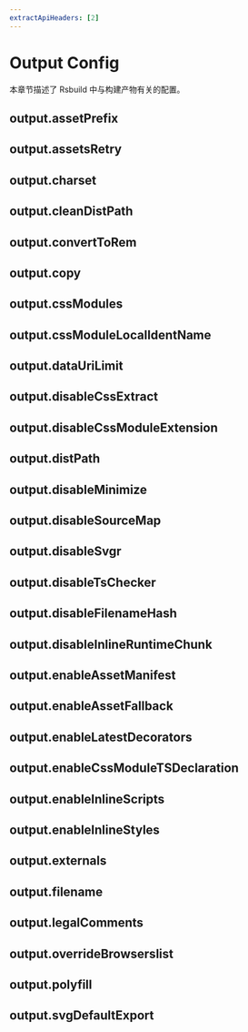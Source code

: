 ```yaml
---
extractApiHeaders: [2]
---
```


# Output Config

本章节描述了 Rsbuild 中与构建产物有关的配置。

## output.assetPrefix


<AssetPrefix />

## output.assetsRetry


<AssetsRetry />

## output.charset


<Charset />

## output.cleanDistPath


<CleanDistPath />

## output.convertToRem


<ConvertToRem />

## output.copy


<Copy />

## output.cssModules


<CssModules />

## output.cssModuleLocalIdentName


<CssModuleLocalIdentName />

## output.dataUriLimit


<DataUriLimit />

## output.disableCssExtract


<DisableCssExtract />

## output.disableCssModuleExtension


<DisableCssModuleExtension />

## output.distPath


<DistPath />

## output.disableMinimize


<DisableMinimize />

## output.disableSourceMap


<DisableSourceMap />

## output.disableSvgr


<DisableSvgr />

## output.disableTsChecker


<DisableTsChecker />

## output.disableFilenameHash


<DisableFilenameHash />

## output.disableInlineRuntimeChunk


<DisableInlineRuntimeChunk />

## output.enableAssetManifest


<EnableAssetManifest />

## output.enableAssetFallback


<EnableAssetFallback />

## output.enableLatestDecorators


<EnableLatestDecorators />

## output.enableCssModuleTSDeclaration


<EnableCssModuleTSDeclaration />

## output.enableInlineScripts


<EnableInlineScripts />

## output.enableInlineStyles


<EnableInlineStyles />

## output.externals


<Externals />

## output.filename


<Filename />

## output.legalComments


<LegalComments />

## output.overrideBrowserslist


<OverrideBrowserslist />

## output.polyfill


<Polyfill />

## output.svgDefaultExport


<SvgDefaultExport />
